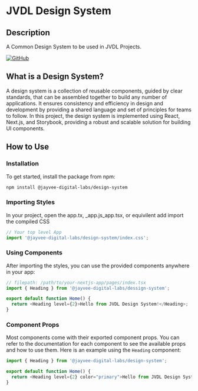 
<Meta title="Introduction" />

# JVDL Design System

## Description

A Common Design System to be used in JVDL Projects.

[![GitHub](https://img.shields.io/badge/GitHub-Repository-blue)](https://github.com/JayVee-Digital-Labs/jvdl-design-system)

## What is a Design System?

A design system is a collection of reusable components, guided by clear standards, that can be assembled together to build any number of applications. It ensures consistency and efficiency in design and development by providing a shared language and set of principles for teams to follow. In this project, the design system is implemented using React, Next.js, and Storybook, providing a robust and scalable solution for building UI components.

## How to Use

### Installation

To get started, install the package from npm:

```sh
npm install @jayvee-digital-labs/design-system
```

### Importing Styles

In your project, open the app.tx, _app.js_app.tsx, or equivilent add import the compiled CSS

```ts
// Your top level App
import '@jayvee-digital-labs/design-system/index.css';
```

### Using Components

After importing the styles, you can use the provided components anywhere in your app:

```ts
// filepath: /path/to/your-nextjs-app/pages/index.tsx
import { Heading } from '@jayvee-digital-labs/dessign-system';

export default function Home() {
  return <Heading level={2}>Hello from JVDL Design System!</Heading>;
}
```

### Component Props

Most components come with their exported component props. You can refer to the documentation for each component to see the available props and how to use them. Here is an example using the `Heading` component:

```ts
import { Heading } from '@jayvee-digital-labs/design-system';

export default function Home() {
  return <Heading level={2} color="primary">Hello from JVDL Design System!</Heading>;
}